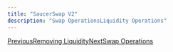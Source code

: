 ```yaml
---
title: "SaucerSwap V2"
description: "Swap OperationsLiquidity Operations"
---
```


[PreviousRemoving Liquidity](/developer/saucerswap-v1/liquidity-operations/removing-liquidity)[NextSwap Operations](/developer/saucerswap-v2/swap-operations)
